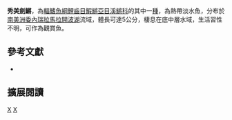 {{Speciesbox 
| taxon = Rachovia pyropunctata
| status = NE
| status_system = IUCN3.1
| authority =  [[Taphorn|Taphorn]] & [[Thomerson|Thomerson]], 1978
| synonyms = 
}}
'''秀美劍鱂'''，為[[輻鰭魚綱|輻鰭魚綱]][[鯉齒目|鯉齒目]][[鰕鱂亞目|鰕鱂亞目]][[溪鱂科|溪鱂科]]的其中一[[種|種]]，為熱帶淡水魚，分布於[[南美洲|南美洲]][[委內瑞拉|委內瑞拉]][[馬拉開波湖|馬拉開波湖]]流域，體長可達5公分，棲息在底中層水域，生活習性不明，可作為觀賞魚。

== 參考文獻 ==
*{{FishBase_species|genus=Rachovia|species=pyropunctata|year=2014|month=9}}

== 擴展閱讀 ==
{{refbegin}}
{{wikispecies-inline|Rachovia pyropunctata 秀美劍鱂}}
{{refend}}
{{Taxonbar|from=Q6403953}}

[[Category:觀賞魚|X]]
[[Category:劍鱂屬|X]]